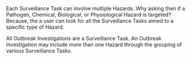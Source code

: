 Each Surveillance Task can involve multiple Hazards. 
  Why asking then if a Pathogen, Chemical, Biological, or Physiological Hazard
  is targeted? 
    Because, the a user can look for all the Surveillance Tasks aimed to a 
    specific type of Hazard.

All Outbreak Investigations are a Surveillance Task. An Outbreak Investigation
may include more than one Hazard through the grouping of various Surveillance 
Tasks.